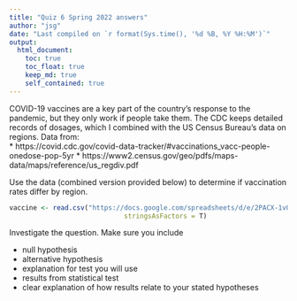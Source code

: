 ```yaml
---
title: "Quiz 6 Spring 2022 answers"
author: "jsg"
date: "Last compiled on `r format(Sys.time(), '%d %B, %Y %H:%M')`"
output:
  html_document:
    toc: true
    toc_float: true
    keep_md: true
    self_contained: true
---
```


COVID-19 vaccines are a key part of the country's response to the pandemic, but 
they only work if people take them. The CDC keeps detailed records of dosages, 
which I combined with the US Census Bureau's data on regions. Data from:  
* https://covid.cdc.gov/covid-data-tracker/#vaccinations_vacc-people-onedose-pop-5yr
* https://www2.census.gov/geo/pdfs/maps-data/maps/reference/us_regdiv.pdf

Use the data (combined version provided below) to determine if vaccination rates 
differ by region.

```r
vaccine <- read.csv("https://docs.google.com/spreadsheets/d/e/2PACX-1vQsI2fpJSpI4pEgvUba3xfafpubrdWj3BaoCigWr4K0eUOGdwWgPygu2-Y6kwqZ-Abi92t4xFDsjbIY/pub?gid=200028780&single=true&output=csv",
                             stringsAsFactors = T)
```
Investigate the question. Make sure you include

* null hypothesis
* alternative hypothesis
* explanation for test you will use 
* results from statistical test
* clear explanation of how results relate to your stated hypotheses